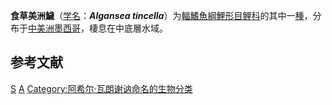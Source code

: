 {{Speciesbox 
| taxon = Algansea tincella
| status = NE
| status_system = IUCN3.1
| authority = [[Achille_Valenciennes|Valenciennes]], 1844
| synonyms = 
}}

'''食草美洲鱥'''（[[学名|学名]]：'''''Algansea tincella'''''）为[[輻鰭魚綱|輻鰭魚綱]][[鯉形目|鯉形目]][[鲤科|鲤科]]的其中一[[種|種]]，分布于[[中美洲|中美洲]][[墨西哥|墨西哥]]，棲息在中底層水域。

== 参考文献 ==
{{reflist}}
{{Taxonbar}}

[[Category:食草美洲鱥属|S]]
[[Category:1844年描述的魚類|A]]
[[Category:阿希尔·瓦朗谢讷命名的生物分类|Category:阿希尔·瓦朗谢讷命名的生物分类]]